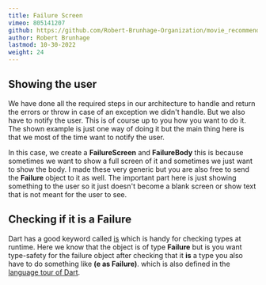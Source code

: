 ```yaml
---
title: Failure Screen
vimeo: 805141207
github: https://github.com/Robert-Brunhage-Organization/movie_recommendation_app_course/commits/main
author: Robert Brunhage
lastmod: 10-30-2022
weight: 24
---
```


## Showing the user

We have done all the required steps in our architecture to handle and return the errors or throw in case of an exception we didn't handle. But we also have to notify the user. This is of course up to you how you want to do it. The shown example is just one way of doing it but the main thing here is that we most of the time want to notify the user.

  

In this case, we create a **FailureScreen** and **FailureBody** this is because sometimes we want to show a full screen of it and sometimes we just want to show the body. I made these very generic but you are also free to send the **Failure** object to it as well. The important part here is just showing something to the user so it just doesn't become a blank screen or show text that is not meant for the user to see.

  

## Checking if it is a Failure

Dart has a good keyword called [is](https://dart.dev/guides/language/language-tour#type-test-operators) which is handy for checking types at runtime. Here we know that the object is of type **Failure** but is you want type-safety for the failure object after checking that it **is** a type you also have to do something like **(e as Failure)**. which is also defined in the [language tour of Dart](https://dart.dev/guides/language/language-tour#type-test-operators).
